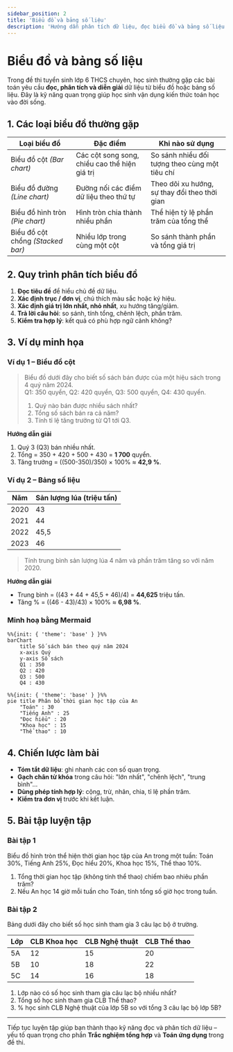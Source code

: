 ```yaml
---
sidebar_position: 2
title: 'Biểu đồ và bảng số liệu'
description: 'Hướng dẫn phân tích dữ liệu, đọc biểu đồ và bảng số liệu trong bài toán ứng dụng.'
---
```


# Biểu đồ và bảng số liệu

Trong đề thi tuyển sinh lớp 6 THCS chuyên, học sinh thường gặp các bài toán yêu cầu **đọc, phân tích và diễn giải** dữ liệu từ biểu đồ hoặc bảng số liệu. Đây là kỹ năng quan trọng giúp học sinh vận dụng kiến thức toán học vào đời sống.

## 1. Các loại biểu đồ thường gặp

| Loại biểu đồ | Đặc điểm | Khi nào sử dụng |
|--------------|----------|-----------------|
| Biểu đồ cột *(Bar chart)* | Các cột song song, chiều cao thể hiện giá trị | So sánh nhiều đối tượng theo cùng một tiêu chí |
| Biểu đồ đường *(Line chart)* | Đường nối các điểm dữ liệu theo thứ tự | Theo dõi xu hướng, sự thay đổi theo thời gian |
| Biểu đồ hình tròn *(Pie chart)* | Hình tròn chia thành nhiều phần | Thể hiện tỷ lệ phần trăm của tổng thể |
| Biểu đồ cột chồng *(Stacked bar)* | Nhiều lớp trong cùng một cột | So sánh thành phần và tổng giá trị |

## 2. Quy trình phân tích biểu đồ

1. **Đọc tiêu đề** để hiểu chủ đề dữ liệu.
2. **Xác định trục / đơn vị**, chú thích màu sắc hoặc ký hiệu.
3. **Xác định giá trị lớn nhất, nhỏ nhất**, xu hướng tăng/giảm.
4. **Trả lời câu hỏi**: so sánh, tính tổng, chênh lệch, phần trăm.
5. **Kiểm tra hợp lý**: kết quả có phù hợp ngữ cảnh không?

## 3. Ví dụ minh họa

### Ví dụ 1 – Biểu đồ cột

> Biểu đồ dưới đây cho biết số sách bán được của một hiệu sách trong 4 quý năm 2024.  
> Q1: 350 quyển, Q2: 420 quyển, Q3: 500 quyển, Q4: 430 quyển.  
> 1. Quý nào bán được nhiều sách nhất?  
> 2. Tổng số sách bán ra cả năm?  
> 3. Tính tỉ lệ tăng trưởng từ Q1 tới Q3.

**Hướng dẫn giải**
1. Quý 3 (Q3) bán nhiều nhất.  
2. Tổng = 350 + 420 + 500 + 430 = **1 700** quyển.  
3. Tăng trưởng = \((500-350)/350\) × 100% ≈ **42,9 %**.

### Ví dụ 2 – Bảng số liệu

| Năm | Sản lượng lúa (triệu tấn) |
|-----|----------------------------|
| 2020 | 43 |
| 2021 | 44 |
| 2022 | 45,5 |
| 2023 | 46 |

> Tính trung bình sản lượng lúa 4 năm và phần trăm tăng so với năm 2020.

**Hướng dẫn giải**
- Trung bình = \((43 + 44 + 45,5 + 46)/4\) = **44,625** triệu tấn.  
- Tăng % = \((46 - 43)/43\) × 100% ≈ **6,98 %**.

### Minh hoạ bằng Mermaid

```mermaid
%%{init: { 'theme': 'base' } }%%
barChart
    title Số sách bán theo quý năm 2024
    x-axis Quý
    y-axis Số sách
    Q1 : 350
    Q2 : 420
    Q3 : 500
    Q4 : 430
```

```mermaid
%%{init: { 'theme': 'base' } }%%
pie title Phân bổ thời gian học tập của An
    "Toán" : 30
    "Tiếng Anh" : 25
    "Đọc hiểu" : 20
    "Khoa học" : 15
    "Thể thao" : 10
```

## 4. Chiến lược làm bài

- **Tóm tắt dữ liệu**: ghi nhanh các con số quan trọng.
- **Gạch chân từ khóa** trong câu hỏi: "lớn nhất", "chênh lệch", "trung bình"…
- **Dùng phép tính hợp lý**: cộng, trừ, nhân, chia, tỉ lệ phần trăm.
- **Kiểm tra đơn vị** trước khi kết luận.

## 5. Bài tập luyện tập

### Bài tập 1

Biểu đồ hình tròn thể hiện thời gian học tập của An trong một tuần: Toán 30%, Tiếng Anh 25%, Đọc hiểu 20%, Khoa học 15%, Thể thao 10%.

1. Tổng thời gian học tập (không tính thể thao) chiếm bao nhiêu phần trăm?  
2. Nếu An học 14 giờ mỗi tuần cho Toán, tính tổng số giờ học trong tuần.

### Bài tập 2

Bảng dưới đây cho biết số học sinh tham gia 3 câu lạc bộ ở trường.

| Lớp | CLB Khoa học | CLB Nghệ thuật | CLB Thể thao |
|-----|--------------|----------------|--------------|
| 5A | 12 | 15 | 20 |
| 5B | 10 | 18 | 22 |
| 5C | 14 | 16 | 18 |

1. Lớp nào có số học sinh tham gia câu lạc bộ nhiều nhất?  
2. Tổng số học sinh tham gia CLB Thể thao?  
3. % học sinh CLB Nghệ thuật của lớp 5B so với tổng 3 câu lạc bộ lớp 5B?

---

Tiếp tục luyện tập giúp bạn thành thạo kỹ năng đọc và phân tích dữ liệu – yếu tố quan trọng cho phần **Trắc nghiệm tổng hợp** và **Toán ứng dụng** trong đề thi. 